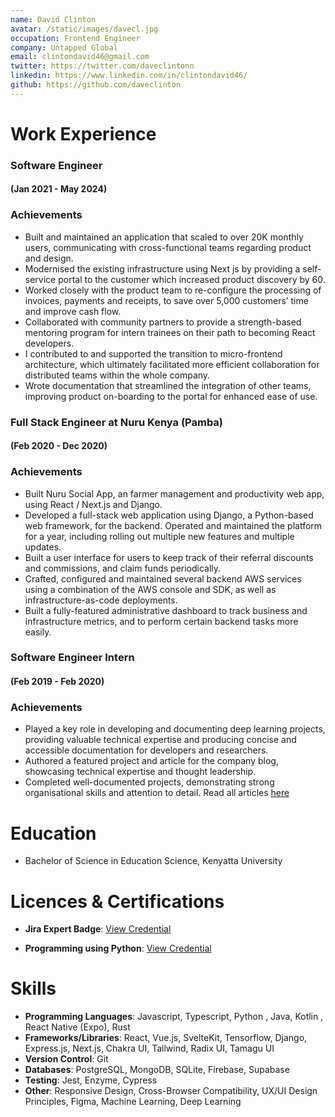 ```yaml
---
name: David Clinton
avatar: /static/images/davecl.jpg
occupation: Frontend Engineer
company: Untapped Global
email: clintondavid46@gmail.com
twitter: https://twitter.com/daveclintonn
linkedin: https://www.linkedin.com/in/clintondavid46/
github: https://github.com/daveclinton
---
```


# Work Experience

### Software Engineer

#### (Jan 2021 - May 2024)

### Achievements

- Built and maintained an application that scaled to over 20K monthly users, communicating with cross-functional teams regarding product and design.
- Modernised the existing infrastructure using Next js by providing a self-service portal to the customer which increased product discovery by 60.
- Worked closely with the product team to re-configure the processing of invoices, payments and receipts, to save over 5,000 customers’ time and improve cash flow.
- Collaborated with community partners to provide a strength-based mentoring program for intern trainees on their path to becoming React developers.
- I contributed to and supported the transition to micro-frontend architecture, which ultimately facilitated more efficient collaboration for distributed teams within the whole company.
- Wrote documentation that streamlined the integration of other teams, improving product on-boarding to the portal for enhanced ease of use.

### Full Stack Engineer at Nuru Kenya (Pamba)

#### (Feb 2020 - Dec 2020)

### Achievements

- Built Nuru Social App, an farmer management and productivity web app, using React / Next.js and Django.
- Developed a full-stack web application using Django, a Python-based web framework, for the backend. Operated and maintained the platform for a year, including rolling out multiple new features and multiple updates.
- Built a user interface for users to keep track of their referral discounts and commissions, and claim funds periodically.
- Crafted, configured and maintained several backend AWS services using a combination of the AWS console and SDK, as well as infrastructure-as-code deployments.
- Built a fully-featured administrative dashboard to track business and infrastructure metrics, and to perform certain backend tasks more easily.

### Software Engineer Intern

#### (Feb 2019 - Feb 2020)

### Achievements

- Played a key role in developing and documenting deep learning projects, providing valuable technical expertise and producing concise and accessible documentation for developers and researchers.
- Authored a featured project and article for the company blog, showcasing technical expertise and thought leadership.
- Completed well-documented projects, demonstrating strong organisational skills and attention to detail. Read all articles [here](https://blog.paperspace.com/author/david-clinton/)

# Education

- Bachelor of Science in Education Science, Kenyatta University

# Licences & Certifications

- **Jira Expert Badge**: [View Credential](https://university.atlassian.com/student/award/KqTVy5BAt4LMm8EmGZtXuPxw)

- **Programming using Python**: [View Credential](https://s3-us-west-2.amazonaws.com/udacity-printer/production/certificates/0dec6f54-a13d-49d6-9f79-b179457dda4f.pdf)

# Skills

- **Programming Languages**: Javascript, Typescript, Python , Java, Kotlin , React Native (Expo), Rust
- **Frameworks/Libraries**: React, Vue.js, SvelteKit, Tensorflow, Django, Express.js, Next.js, Chakra UI, Tailwind, Radix UI, Tamagu UI
- **Version Control**: Git
- **Databases**: PostgreSQL, MongoDB, SQLite, Firebase, Supabase
- **Testing**: Jest, Enzyme, Cypress
- **Other**: Responsive Design, Cross-Browser Compatibility, UX/UI Design Principles, Figma, Machine Learning, Deep Learning
